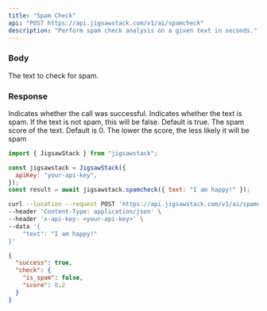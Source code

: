 ```yaml
---
title: "Spam Check"
api: "POST https://api.jigsawstack.com/v1/ai/spamcheck"
description: "Perform spam check analysis on a given text in seconds."
---
```


### Body

<ParamField body="text" type="string" required>
  The text to check for spam.
</ParamField>

<Snippet file="header.mdx" />

### Response

<ResponseField name="success" type="boolean">
  Indicates whether the call was successful.
</ResponseField>

<ResponseField name="check" type="object">

<Expandable title="Toggle object" defaultOpen="true">

<ResponseField name="is_spam" type="boolean" default="true">
  Indicates whether the text is spam. If the text is not spam, this will be
  false. Default is true.
</ResponseField>

<ResponseField name="score" type="number">
  The spam score of the text. Default is 0. The lower the score, the less likely
  it will be spam
</ResponseField>

</Expandable>

</ResponseField>

<RequestExample>

```javascript Javascript
import { JigsawStack } from "jigsawstack";

const jigsawstack = JigsawStack({
  apiKey: "your-api-key",
});
const result = await jigsawstack.spamcheck({ text: "I am happy!" });
```

```bash cURL
curl --location --request POST 'https://api.jigsawstack.com/v1/ai/spamcheck' \
--header 'Content-Type: application/json' \
--header 'x-api-key: <your-api-key>' \
--data '{
    "text": "I am happy!"
}'
```

</RequestExample>

<ResponseExample>

```json Response
{
  "success": true,
  "check": {
    "is_spam": false,
    "score": 0.2
  }
}
```

</ResponseExample>
